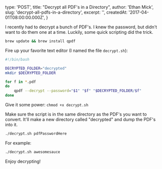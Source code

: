 
  type: 'POST',
  title: "Decrypt all PDF's in a Directory",
  author: 'Ethan Mick',
  slug: 'decrypt-all-pdfs-in-a-directory',
  excerpt: '',
  createdAt: '2017-04-01T08:00:00.000Z',
}


I recently had to decrypt a bunch of PDF's. I knew the password, but
didn't want to do them one at a time. Luckily, some quick scripting did
the trick.

```bash
brew update && brew install qpdf
```

Fire up your favorite text editor (I named the file `decrypt.sh`):

```bash
#!/bin/bash

DECRYPTED_FOLDER="decrypted"
mkdir $DECRYPTED_FOLDER

for f in *.pdf
do
    qpdf --decrypt --password="$1" "$f" "$DECRYPTED_FOLDER/$f"
done
```

Give it some power: `chmod +x decrypt.sh`

Make sure the script is in the same directory as the PDF's you want to
convert. It'll make a new directory called "decrypted" and dump the
PDF's into it.

```bash
./decrypt.sh pdfPasswordHere
```

For example:

```bash
./decrypt.sh awesomesauce
```

Enjoy decrypting!
